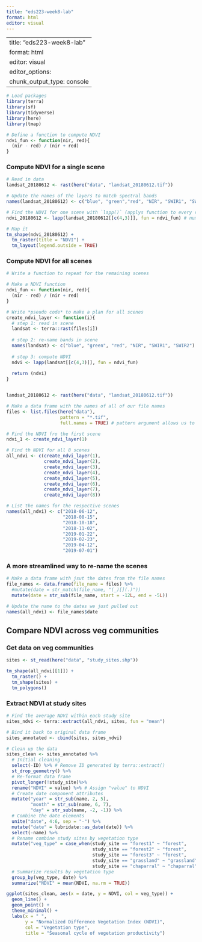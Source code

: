 ```yaml
---
title: "eds223-week8-lab"
format: html
editor: visual
---
```


---
title: "eds223-week8-lab"
format: html
editor: visual
editor_options: 
  chunk_output_type: console
---

```r
# Load packages
library(terra)
library(sf)
library(tidyverse)
library(here)
library(tmap)
```

```r
# Define a function to compute NDVI
ndvi_fun <- function(nir, red){
  (nir - red) / (nir + red)
}
```

### Compute NDVI for a single scene

```r
# Read in data
landsat_20180612 <- rast(here("data", "landsat_20180612.tif"))

# Update the names of the layers to match spectral bands
names(landsat_20180612) <- c("blue", "green","red", "NIR", "SWIR1", "SWIR2")

# Find the NDVI for one scene with `lapp()` (applys function to every raster square)
ndvi_20180612 <- lapp(landsat_20180612[[c(4,3)]], fun = ndvi_fun) # numbers refer to location in names vector

# Map it
tm_shape(ndvi_20180612) +
  tm_raster(title = "NDVI") +
  tm_layout(legend.outside = TRUE)
```


### Compute NDVI for all scenes
```r
# Write a function to repeat for the remaining scenes

# Make a NDVI function
ndvi_fun <- function(nir, red){
  (nir - red) / (nir + red)
}

# Write *pseudo code* to make a plan for all scenes
create_ndvi_layer <- function(i){
  # step 1: read in scene
  landsat <- terra::rast(files[i])
  
  # step 2: re-name bands in scene
  names(landsat) <- c("blue", "green", "red", "NIR", "SWIR1", "SWIR2")
  
  # step 3: compute NDVI
  ndvi <- lapp(landsat[[c(4,3)]], fun = ndvi_fun)
  
  return (ndvi)
}


landsat_20180612 <- rast(here("data", "landsat_20180612.tif"))
```

```r
# Make a data frame with the names of all of our file names
files <- list.files(here("data"),
                    pattern = "*.tif",
                    full.names = TRUE) # pattern argument allows us to remove unwanted files from product
```

```r
# Find the NDVI fro the first scene
ndvi_1 <- create_ndvi_layer(1)
```

```r
# Find th NDVI for all 8 scenes
all_ndvi <- c(create_ndvi_layer(1),
              create_ndvi_layer(2),
              create_ndvi_layer(3),
              create_ndvi_layer(4),
              create_ndvi_layer(5),
              create_ndvi_layer(6),
              create_ndvi_layer(7),
              create_ndvi_layer(8))

# List the names for the respective scenes
names(all_ndvi) <- c("2018-06-12",
                     "2018-08-15",
                     "2018-10-18",
                     "2018-11-02",
                     "2019-01-22",
                     "2019-02-23",
                     "2019-04-12",
                     "2019-07-01")
```


### A more streamlined way to re-name the scenes
```r
# Make a data frame with jsut the dates from the file names
file_names <- data.frame(file_name = files) %>%
  #mutate(date = str_match(file_name, "(_)[](.)"))
  mutate(date = str_sub(file_name, start = -12L, end = -5L))

# Update the name to the dates we just pulled out
names(all_ndvi) <- file_names$date
```

## Compare NDVI across veg communities

### Get data on veg communities

```r

sites <- st_read(here("data", "study_sites.shp"))

tm_shape(all_ndvi[[1]]) +
  tm_raster() +
  tm_shape(sites) +
  tm_polygons()
```

### Extract NDVI at study sites

```r
# Find the average NDVI within each study site
sites_ndvi <- terra::extract(all_ndvi, sites, fun = "mean")

# Bind it back to original data frame
sites_annotated <- cbind(sites, sites_ndvi)
```

```r
# Clean up the data
sites_clean <- sites_annotated %>%
  # Initial cleaning
  select(-ID) %>% # Remove ID generated by terra::extract()
  st_drop_geometry() %>%
  # Re-format data frame
  pivot_longer(!study_site)%>%
  rename("NDVI" = value) %>% # Assign "value" to NDVI
  # Create date component attributes
  mutate("year" = str_sub(name, 2, 5),
         "month" = str_sub(name, 6, 7),
         "day" = str_sub(name, -2, -1)) %>%
  # Combine the date elements
  unite("date", 4:6, sep = "-") %>%
  mutate("date" = lubridate::as_date(date)) %>%
  select(-name) %>%
  # Rename combine study sites by vegetation type
  mutate("veg_type" = case_when(study_site == "forest1" ~ "forest",
                                study_site == "forest2" ~ "forest",
                                study_site == "forest3" ~ "forest",
                                study_site == "grassland" ~ "grassland",
                                study_site == "chaparral" ~ "chaparral")) %>%
  # Summarize results by vegetation type
  group_by(veg_type, date) %>%
  summarize("NDVI" = mean(NDVI, na.rm = TRUE))
```

```r
ggplot(sites_clean, aes(x = date, y = NDVI, col = veg_type)) +
  geom_line() +
  geom_point() +
  theme_minimal() +
  labs(x = " ",
       y = "Normalized Difference Vegetation Index (NDVI)",
       col = "Vegetation type",
       title = "Seasonal cycle of vegetation productivity")
```








